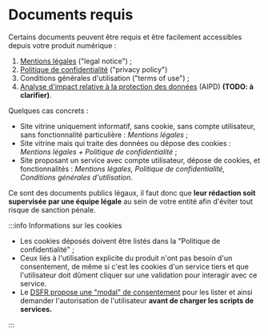 # Documents requis

Certains documents peuvent être requis et être facilement accessibles depuis votre produit numérique :

1.  [Mentions légales](https://www.economie.gouv.fr/entreprises/site-internet-mentions-obligatoires) ("legal notice") ;
2.  [Politique de confidentialité](https://fr.wikipedia.org/wiki/Politique_de_confidentialit%C3%A9) ("privacy policy")
3.  Conditions générales d'utilisation ("terms of use") ;
4.  [Analyse d'impact relative à la protection des données](https://www.cnil.fr/fr/RGPD-analyse-impact-protection-des-donnees-aipd) (AIPD) **(TODO: à clarifier)**.

Quelques cas concrets :

- Site vitrine uniquement informatif, sans cookie, sans compte utilisateur, sans fonctionnalité particulière : _Mentions légales_ ;
- Site vitrine mais qui traite des données ou dépose des cookies : _Mentions légales + Politique de confidentialité_ ;
- Site proposant un service avec compte utilisateur, dépose de cookies, et fonctionnalités : _Mentions légales, Politique de confidentialité, Conditions générales d'utilisation_.

Ce sont des documents publics légaux, il faut donc que **leur rédaction soit supervisée par une équipe légale** au sein de votre entité afin d'éviter tout risque de sanction pénale.

:::info Informations sur les cookies

- Les cookies déposés doivent être listés dans la "Politique de confidentialité" ;
- Ceux liés à l'utilisation explicite du produit n'ont pas besoin d'un consentement, de même si c'est les cookies d'un service tiers et que l'utilisateur doit dûment cliquer sur une validation pour interagir avec ce service.
- Le [DSFR propose une "modal" de consentement](https://www.systeme-de-design.gouv.fr/elements-d-interface/composants/gestionnaire-de-consentement) pour les lister et ainsi demander l'autorisation de l'utilisateur **avant de charger les scripts de services.**

:::
